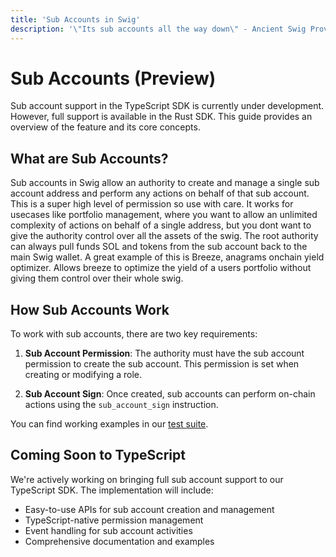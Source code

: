 ```yaml
---
title: 'Sub Accounts in Swig'
description: '\"Its sub accounts all the way down\" - Ancient Swig Proverb'
---
```


# Sub Accounts (Preview)

<Note>
Sub account support in the TypeScript SDK is currently under development. However, full support is available in the Rust SDK. This guide provides an overview of the feature and its core concepts.
</Note>

## What are Sub Accounts?

Sub accounts in Swig allow an authority to create and manage a single sub account address and perform any actions on behalf of that sub account. This is a super high level of permission so use with care. It works for usecases like portfolio management, where you want to allow an unlimited complexity of actions on behalf of a single address, but you dont want to give the authority control over all the assets of the swig. The root authority can always pull funds SOL and tokens from the sub account back to the main Swig wallet. 
A great example of this is Breeze, anagrams onchain yield optimizer. Allows breeze to optimize the yield of a users portfolio without giving them control over their whole swig. 

## How Sub Accounts Work

To work with sub accounts, there are two key requirements:

1. **Sub Account Permission**: The authority must have the sub account permission to create the sub account. This permission is set when creating or modifying a role.

2. **Sub Account Sign**: Once created, sub accounts can perform on-chain actions using the `sub_account_sign` instruction.


You can find working examples in our [test suite](https://github.com/anagrambuild/swig-wallet/blob/main/program/tests/sub_account_test.rs#L33).

## Coming Soon to TypeScript

We're actively working on bringing full sub account support to our TypeScript SDK. The implementation will include:

- Easy-to-use APIs for sub account creation and management
- TypeScript-native permission management
- Event handling for sub account activities
- Comprehensive documentation and examples
